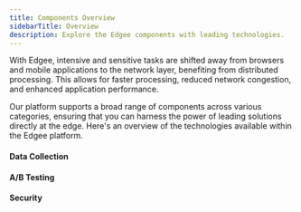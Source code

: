 ```yaml
---
title: Components Overview
sidebarTitle: Overview
description: Explore the Edgee components with leading technologies.
---
```



<EdgeeSdk />
With Edgee, intensive and sensitive tasks are shifted away from browsers and mobile
applications to the network layer, benefiting from distributed processing. This allows for faster
processing, reduced network congestion, and enhanced application performance.

Our platform supports a broad range of components across various categories, ensuring that you can harness the power of leading solutions
directly at the edge. Here's an overview of the technologies available within the Edgee platform.

#### Data Collection

<DataCollectionCatalog />

#### A/B Testing

<AbTestingCatalog />


#### Security

<SecurityCatalog />
